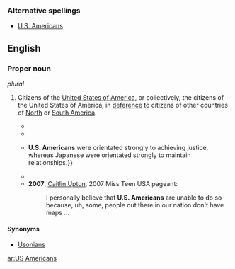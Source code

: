 ===Alternative spellings===
{{rfc-level|header line in prolog, before first L2 header}}
* [[U.S. Americans]]
==English==

===Proper noun===
{{en-proper noun}} ''plural''

# {{uncommon}} {{plural of|US American}}  Citizens of the [[United States of America]], or collectively, the citizens of the United States of America, in [[deference]] to citizens of other countries of [[North America|North]] or [[South America]].
#* {{quote-book
|year=1940
|author=Louis Adamič
|title=From many lands
|page=273
|passage=Like most Latin Americans, these Venezuelan friends drank moderately and slowly — not, like most ‘'''US Americans''',’ to get the stuff down;}}
#* {{quote-book
|year=1990
|author=American Chemical Society
|title=Chemical Abstracts: Key to the world's chemical literature
|page=370
|volume=113
|passage=The frequency distribution of GP Ib phenotypes in the German population was similar to that reported for '''U.S. Americans''' of Caucasian origin.}}
#* {{quote-book
|year=2002
|author=William B. Gudykunst & Bella Mody
|title=Handbook of international and intercultural communication
|page=150
|passage=Ohbuchi et al. (1999) had 264 '''U.S. Americans''' and 207 Japanese self-report {{...}} '''U.S. Americans''' were orientated strongly to achieving justice, whereas Japanese were orientated strongly to maintain relationships.}}
#* {{quote-book
|year=2004
|author=Gwyneth Olofsson
|title=When in Rome or Rio or Riyadh—: cultural Q&As for successful business behavior around the world
|page=56
|passage=I've heard a Canadian say that citizens of the U.S. should really be called ''[[US-ian|USians]],'' but somehow I don't think it will catch on. Instead, if you talk about '''U.S. Americans''', Canadians, Brazilians, and so on, nobody should be offended.}}
#* '''2007''', [[w:Caitlin Upton|Caitlin Upton]], 2007 Miss Teen USA pageant:
#*: I personally believe that '''U.S. Americans''' are unable to do so because, uh, some, people out there in our nation don't have maps ...

====Synonyms====
* [[Usonians]]

[[ar:US Americans]]